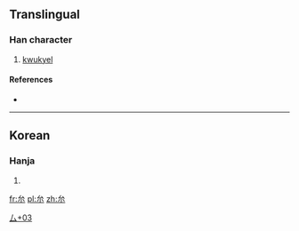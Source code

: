 ==Translingual==

===Han character===
{{Han char|rn=28|rad=厶|as=03|sn=5|four=|canj=戈火 (IF)|ids=⿱[[厶]][[小]]}}

# [[kwukyel]]

====References====
* {{Han ref|kx=0164.111|dj=0372.111|hdz=10385.021|uh=53BC|ud=21436}}

----

==Korean==

===Hanja===
{{ko-hanja|hangeul=[[윽]], [[금]]|rv=euk, geum|mr=ŭk, kŭm|y=uk, kum}}

# {{defn|lang=ko|sort=厶03}}

[[Category:Korean-only CJKV Characters|厶+03]]

[[fr:厼]]
[[pl:厼]]
[[zh:厼]]